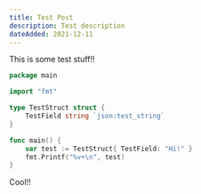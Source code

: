 ```yaml
---
title: Test Post
description: Test description
dateAdded: 2021-12-11
---
```


This is some test stuff!!

```go {6, 11}
package main

import "fmt"

type TestStruct struct {
	TestField string `json:test_string`
}

func main() {
	var test := TestStruct{ TestField: "Hi!" }
	fmt.Printf("%v+\n", test)
}
```

Cool!!

